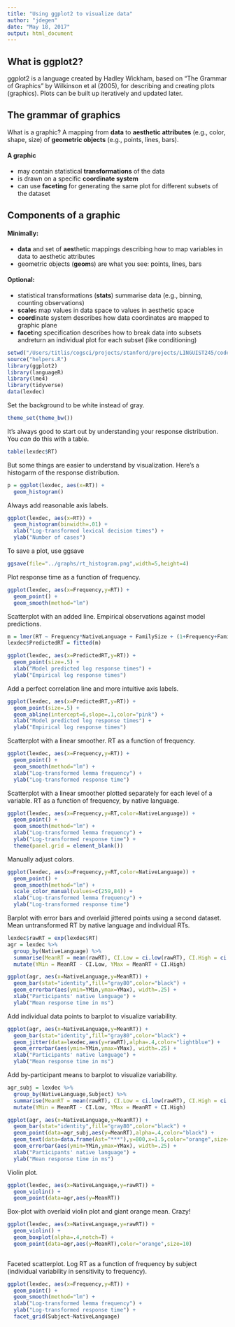 ```yaml
---
title: "Using ggplot2 to visualize data"
author: "jdegen"
date: "May 18, 2017"
output: html_document
---
```


## What is ggplot2?

ggplot2 is a language created by Hadley Wickham, based on “The Grammar of Graphics” by Wilkinson et al (2005), for describing and creating plots (graphics). Plots can be built up iteratively and updated later.

## The grammar of graphics

What is a graphic?
A mapping from **data** to **aesthetic attributes** (e.g., color, shape, size) of **geometric objects** (e.g., points, lines, bars).

#### A graphic 

- may contain statistical **transformations** of the data
- is drawn on a specific **coordinate system**
- can use **faceting** for generating the same plot for different subsets of the dataset

## Components of a graphic

#### Minimally:

- **data** and set of **aes**thetic mappings describing how to map variables in data to aesthetic attributes
- geometric objects (**geom**s) are what you see: points, lines, bars

#### Optional:

- statistical transformations (**stats**) summarise data (e.g., binning, counting observations)
- **scale**s map values in data space to values in aesthetic space
- **coord**inate system describes how data coordinates are mapped to graphic plane
- **facet**ing specification describes how to break data into subsets andreturn an individual plot for each subset (like conditioning)

```r
setwd("/Users/titlis/cogsci/projects/stanford/projects/LINGUIST245/code_sheets/")
source("helpers.R")
library(ggplot2)
library(languageR)
library(lme4)
library(tidyverse)
data(lexdec)
```

Set the background to be white instead of gray.
```r
theme_set(theme_bw())
```


It's always good to start out by understanding your response distribution. You *can* do this with a table. 
```r
table(lexdec$RT)
```

But some things are easier to understand by visualization. Here's a histogarm of the response distribution. 

```r
p = ggplot(lexdec, aes(x=RT)) +
  geom_histogram() 
```
Always add reasonable axis labels.
```r
ggplot(lexdec, aes(x=RT)) +
  geom_histogram(binwidth=.01) +
  xlab("Log-transformed lexical decision times") +
  ylab("Number of cases")
```

To save a plot, use ggsave
```r
ggsave(file="../graphs/rt_histogram.png",width=5,height=4)
```

Plot response time as a function of frequency.
```r
ggplot(lexdec, aes(x=Frequency,y=RT)) +
  geom_point() +
  geom_smooth(method="lm")
```



Scatterplot with an added line. Empirical observations against model predictions.
```r
m = lmer(RT ~ Frequency*NativeLanguage + FamilySize + (1+Frequency+FamilySize|Subject) + (1+NativeLanguage|Word),data=lexdec)
lexdec$PredictedRT = fitted(m)

ggplot(lexdec, aes(x=PredictedRT,y=RT)) +
  geom_point(size=.5) +
  xlab("Model predicted log response times") +
  ylab("Empirical log response times")
```

Add a perfect correlation line and more intuitive axis labels.
```r
ggplot(lexdec, aes(x=PredictedRT,y=RT)) +
  geom_point(size=.5) + 
  geom_abline(intercept=6,slope=.1,color="pink") +
  xlab("Model predicted log response times") +
  ylab("Empirical log response times")
```

Scatterplot with a linear smoother. RT as a function of frequency.
```r
ggplot(lexdec, aes(x=Frequency,y=RT)) +
  geom_point() +
  geom_smooth(method="lm") +
  xlab("Log-transformed lemma frequency") +
  ylab("Log-transformed response time")
```

Scatterplot with a linear smoother plotted separately for each level of a variable. RT as a function of frequency, by native language.
```r
ggplot(lexdec, aes(x=Frequency,y=RT,color=NativeLanguage)) +
  geom_point() +
  geom_smooth(method="lm") +
  xlab("Log-transformed lemma frequency") +
  ylab("Log-transformed response time") +
  theme(panel.grid = element_blank())
```

Manually adjust colors.
```r
ggplot(lexdec, aes(x=Frequency,y=RT,color=NativeLanguage)) +
  geom_point() +
  geom_smooth(method="lm") +
  scale_color_manual(values=c(259,84)) +
  xlab("Log-transformed lemma frequency") +
  ylab("Log-transformed response time")
```

Barplot with error bars and overlaid jittered points using a second dataset. Mean untransformed RT by native language and individual RTs.
```r
lexdec$rawRT = exp(lexdec$RT)
agr = lexdec %>%
  group_by(NativeLanguage) %>%
  summarise(MeanRT = mean(rawRT), CI.Low = ci.low(rawRT), CI.High = ci.high(rawRT)) %>%
  mutate(YMin = MeanRT - CI.Low, YMax = MeanRT + CI.High)

ggplot(agr, aes(x=NativeLanguage,y=MeanRT)) +
  geom_bar(stat="identity",fill="gray80",color="black") +
  geom_errorbar(aes(ymin=YMin,ymax=YMax), width=.25) +
  xlab("Participants' native language") +
  ylab("Mean response time in ms")
```

Add individual data points to barplot to visualize variability.
```r
ggplot(agr, aes(x=NativeLanguage,y=MeanRT)) +
  geom_bar(stat="identity",fill="gray80",color="black") +
  geom_jitter(data=lexdec,aes(y=rawRT),alpha=.4,color="lightblue") +
  geom_errorbar(aes(ymin=YMin,ymax=YMax), width=.25) +
  xlab("Participants' native language") +
  ylab("Mean response time in ms")
```
Add by-participant means to barplot to visualize variability.
```r
agr_subj = lexdec %>%
  group_by(NativeLanguage,Subject) %>%
  summarise(MeanRT = mean(rawRT), CI.Low = ci.low(rawRT), CI.High = ci.high(rawRT)) %>%
  mutate(YMin = MeanRT - CI.Low, YMax = MeanRT + CI.High)

ggplot(agr, aes(x=NativeLanguage,y=MeanRT)) +
  geom_bar(stat="identity",fill="gray80",color="black") +
  geom_point(data=agr_subj,aes(y=MeanRT),alpha=.4,color="black") +
  geom_text(data=data.frame(Ast="***"),y=800,x=1.5,color="orange",size=15,aes(label=Ast)) +
  geom_errorbar(aes(ymin=YMin,ymax=YMax), width=.25) +
  xlab("Participants' native language") +
  ylab("Mean response time in ms")
```

Violin plot.
```r
ggplot(lexdec, aes(x=NativeLanguage,y=rawRT)) +
  geom_violin() +
  geom_point(data=agr,aes(y=MeanRT))
```
Box-plot with overlaid violin plot and giant orange mean. Crazy!
```r
ggplot(lexdec, aes(x=NativeLanguage,y=rawRT)) +
  geom_violin() +
  geom_boxplot(alpha=.4,notch=T) +
  geom_point(data=agr,aes(y=MeanRT),color="orange",size=10)
  
```

Faceted scatterplot. Log RT as a function of frequency by subject (individual variability in sensitivity to frequency).   
```r
ggplot(lexdec, aes(x=Frequency,y=RT)) +
  geom_point() +
  geom_smooth(method="lm") +
  xlab("Log-transformed lemma frequency") +
  ylab("Log-transformed response time") +
  facet_grid(Subject~NativeLanguage) 
```

